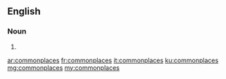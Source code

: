 ==English==

===Noun===
{{head|en|plural}}

# {{plural of|commonplace|lang=en}}

[[ar:commonplaces]]
[[fr:commonplaces]]
[[it:commonplaces]]
[[ku:commonplaces]]
[[mg:commonplaces]]
[[my:commonplaces]]